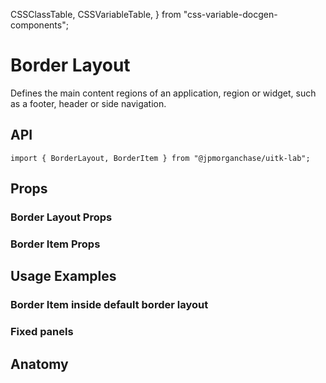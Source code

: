   CSSClassTable,
  CSSVariableTable,
} from "css-variable-docgen-components";

<Meta title="Layout/Docs/BorderLayout" component={BorderLayout} />

# Border Layout

Defines the main content regions of an application, region or widget, such as a footer, header or side navigation.

<Canvas>
  <Story name="Default Border Layout">
    <ToolkitBorderLayout />
  </Story>
</Canvas>

## API

```
import { BorderLayout, BorderItem } from "@jpmorganchase/uitk-lab";
```

## Props

### Border Layout Props

<ArgsTable of={BorderLayout} />

### Border Item Props

<ArgsTable of={BorderItem} />

## Usage Examples

### Border Item inside default border layout

<Canvas>
  <Story id="layout-borderlayout-borderitem--toolkit-border-item" />
</Canvas>

### Fixed panels

<Canvas>
  <Story id="layout-borderlayout--toolkit-border-layout-fixed-panels" />
</Canvas>

## Anatomy

<Canvas>
  <ComponentAnatomy showLegend>
    <BorderLayout>
      <BorderItem></BorderItem>
    </BorderLayout>
  </ComponentAnatomy>
</Canvas>
